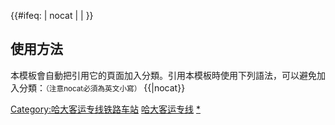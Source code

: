 {{鐵道路線|
| 模板名稱 = 长西联络线
| 名稱 = [[长西联络线]]
| 代表色 = #0033c9
| Logo = [[File:China Railways.svg|17px]]
| 背景顏色 = #FFFFFF
| 車站列表 = [[长春西站|长春西]] - ''[[杨家粉坊线路所]]'' - [[长春站|长春]]}}<noinclude>

<includeonly>{{#ifeq: {{{1}}} | nocat | <!--空--> | [[Category:哈大客运专线铁路车站]] }}</includeonly><noinclude>

==使用方法==
本模板會自動把引用它的頁面加入分類。引用本模板時使用下列語法，可以避免加入分類：<small>（注意nocat必須為英文小寫）</small>
<nowiki>{{</nowiki>{{PAGENAME}}<nowiki>|nocat}}</nowiki>
[[Category:中國鐵路路線模板|哈大客运专线]]
[[Category:哈大客运专线车站|*]]
</noinclude>
